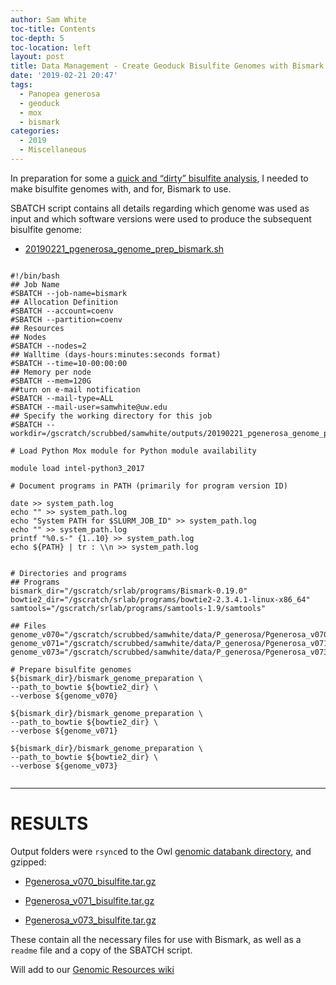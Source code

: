 ```yaml
---
author: Sam White
toc-title: Contents
toc-depth: 5
toc-location: left
layout: post
title: Data Management - Create Geoduck Bisulfite Genomes with Bismark on Mox
date: '2019-02-21 20:47'
tags:
  - Panopea generosa
  - geoduck
  - mox
  - bismark
categories:
  - 2019
  - Miscellaneous
---
```

In preparation for some a [quick and "dirty" bisulfite analysis](https://github.com/RobertsLab/resources/issues/589), I needed to make bisulfite genomes with, and for, Bismark to use.

SBATCH script contains all details regarding which genome was used as input and which software versions were used to produce the subsequent bisulfite genome:

- [20190221_pgenerosa_genome_prep_bismark.sh](http://gannet.fish.washington.edu/Atumefaciens/20190221_pgenerosa_genome_prep_bismark/20190221_pgenerosa_genome_prep_bismark.sh)

<pre><code>
#!/bin/bash
## Job Name
#SBATCH --job-name=bismark
## Allocation Definition
#SBATCH --account=coenv
#SBATCH --partition=coenv
## Resources
## Nodes
#SBATCH --nodes=2
## Walltime (days-hours:minutes:seconds format)
#SBATCH --time=10-00:00:00
## Memory per node
#SBATCH --mem=120G
##turn on e-mail notification
#SBATCH --mail-type=ALL
#SBATCH --mail-user=samwhite@uw.edu
## Specify the working directory for this job
#SBATCH --workdir=/gscratch/scrubbed/samwhite/outputs/20190221_pgenerosa_genome_prep_bismark

# Load Python Mox module for Python module availability

module load intel-python3_2017

# Document programs in PATH (primarily for program version ID)

date >> system_path.log
echo "" >> system_path.log
echo "System PATH for $SLURM_JOB_ID" >> system_path.log
echo "" >> system_path.log
printf "%0.s-" {1..10} >> system_path.log
echo ${PATH} | tr : \\n >> system_path.log


# Directories and programs
## Programs
bismark_dir="/gscratch/srlab/programs/Bismark-0.19.0"
bowtie2_dir="/gscratch/srlab/programs/bowtie2-2.3.4.1-linux-x86_64"
samtools="/gscratch/srlab/programs/samtools-1.9/samtools"

## Files
genome_v070="/gscratch/scrubbed/samwhite/data/P_generosa/Pgenerosa_v070"
genome_v071="/gscratch/scrubbed/samwhite/data/P_generosa/Pgenerosa_v071"
genome_v073="/gscratch/scrubbed/samwhite/data/P_generosa/Pgenerosa_v073"

# Prepare bisulfite genomes
${bismark_dir}/bismark_genome_preparation \
--path_to_bowtie ${bowtie2_dir} \
--verbose ${genome_v070}

${bismark_dir}/bismark_genome_preparation \
--path_to_bowtie ${bowtie2_dir} \
--verbose ${genome_v071}

${bismark_dir}/bismark_genome_preparation \
--path_to_bowtie ${bowtie2_dir} \
--verbose ${genome_v073}

</code></pre>


---

# RESULTS

Output folders were ```rsync```ed to the Owl [genomic databank directory](http://owl.fish.washington.edu/halfshell/genomic-databank/), and gzipped:

- [Pgenerosa_v070_bisulfite.tar.gz](http://owl.fish.washington.edu/halfshell/genomic-databank/Pgenerosa_v070_bisulfite.tar.gz)

- [Pgenerosa_v071_bisulfite.tar.gz](http://owl.fish.washington.edu/halfshell/genomic-databank/Pgenerosa_v071_bisulfite.tar.gz)

- [Pgenerosa_v073_bisulfite.tar.gz](http://owl.fish.washington.edu/halfshell/genomic-databank/Pgenerosa_v073_bisulfite.tar.gz)

These contain all the necessary files for use with Bismark, as well as a ```readme``` file and a copy of the SBATCH script.

Will add to our [Genomic Resources wiki](https://github.com/RobertsLab/resources/wiki/Genomic-Resources)
